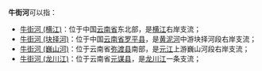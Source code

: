'''牛街河'''可以指：
*[[牛街河_(横江)|牛街河 (横江)]]：位于中国[[云南省|云南省]]东北部，是[[横江_(金沙江支流)|横江]]右岸支流；
*[[牛街河_(块择河)|牛街河 (块择河)]]：位于中国[[云南省|云南省]][[罗平县|罗平县]]，是[[黄泥河_(南盘江)|黄泥河]]中游块择河段右岸支流；
*[[牛街河_(巍山河)|牛街河 (巍山河)]]：位于云南省[[弥渡县|弥渡县]]南部，是[[元江_(红河)|元江]]上游巍山河段右岸支流；
*[[牛街河_(龙川江)|牛街河 (龙川江)]]：位于云南省[[元谋县|元谋县]]，是[[龙川江_(金沙江)|龙川江]]一条支流；
{{disambig|N|Cat=三字中国地名消歧义}}